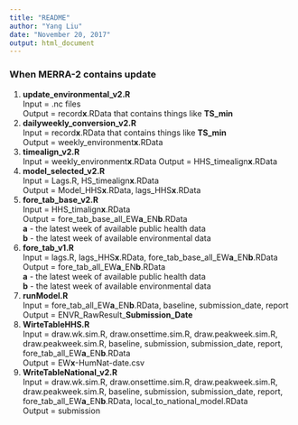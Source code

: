 ```yaml
---
title: "README"
author: "Yang Liu"
date: "November 20, 2017"
output: html_document
---
```

### When MERRA-2 contains update
1. **update_environmental_v2.R**  
  Input = .nc files  
  Output = record**x**.RData that contains things like **TS_min**
2. **dailyweekly_conversion_v2.R**  
  Input = record**x**.RData that contains things like **TS_min**  
  Output = weekly_environment**x**.RData
3. **timealign_v2.R**  
  Input = weekly_environment**x**.RData
  Output = HHS_timealign**x**.RData
4. **model_selected_v2.R**  
  Input = Lags.R, HS_timealign**x**.RData  
  Output = Model_HHS**x**.RData, lags_HHS**x**.RData
5. **fore_tab_base_v2.R**  
  Input = HHS_timalign**x**.RData  
  Output = fore_tab_base_all_EW**a**_EN**b**.RData  
  **a** - the latest week of available public health data  
  **b** - the latest week of available environmental data
6. **fore_tab_v1.R**  
  Input = lags.R, lags_HHS**x**.RData, fore_tab_base_all_EW**a**_EN**b**.RData  
  Output = fore_tab_all_EW**a**_EN**b**.RData  
  **a** - the latest week of available public health data  
  **b** - the latest week of available environmental data
7. **runModel.R**  
  Input =  fore_tab_all_EW**a**_EN**b**.RData, baseline, submission_date, report  
  Output = ENVR_RawResult_**Submission_Date**
8. **WirteTableHHS.R**  
  Input = draw.wk.sim.R, draw.onsettime.sim.R, draw.peakweek.sim.R, draw.peakweek.sim.R, baseline, submission, submission_date, report, fore_tab_all_EW**a**_EN**b**.RData  
  Output = EW**x**-HumNat-date.csv
9. **WriteTableNational_v2.R**  
  Input = draw.wk.sim.R, draw.onsettime.sim.R, draw.peakweek.sim.R, draw.peakweek.sim.R,    baseline, submission, submission_date, report, fore_tab_all_EW**a**_EN**b**.RData, local_to_national_model.RData  
  Output = submission
